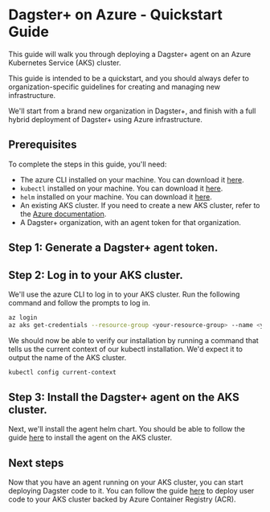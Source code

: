 # Dagster+ on Azure - Quickstart Guide

This guide will walk you through deploying a Dagster+ agent on an Azure Kubernetes Service (AKS) cluster.

This guide is intended to be a quickstart, and you should always defer to organization-specific guidelines for creating and managing new infrastructure.

We'll start from a brand new organization in Dagster+, and finish with a full hybrid deployment of Dagster+ using Azure infrastructure.

## Prerequisites

To complete the steps in this guide, you'll need:

- The azure CLI installed on your machine. You can download it [here](https://docs.microsoft.com/en-us/cli/azure/install-azure-cli).
- `kubectl` installed on your machine. You can download it [here](https://kubernetes.io/docs/tasks/tools/install-kubectl/).
- `helm` installed on your machine. You can download it [here](https://helm.sh/docs/intro/install/).
- An existing AKS cluster. If you need to create a new AKS cluster, refer to the [Azure documentation](https://learn.microsoft.com/en-us/azure/aks/learn/quick-kubernetes-deploy-portal?tabs=azure-cli).
- A Dagster+ organization, with an agent token for that organization.

## Step 1: Generate a Dagster+ agent token.

<GenerateAgentToken />

## Step 2: Log in to your AKS cluster.

We'll use the azure CLI to log in to your AKS cluster. Run the following command and follow the prompts to log in.

```bash
az login
az aks get-credentials --resource-group <your-resource-group> --name <your-aks-cluster>
```

We should now be able to verify our installation by running a command that tells us the current context of our kubectl installation. We'd expect it to output the name of the AKS cluster.

```bash
kubectl config current-context
```

## Step 3: Install the Dagster+ agent on the AKS cluster.

Next, we'll install the agent helm chart. You should be able to follow the guide [here](/dagster-plus/deployment/agents/kubernetes/configuring-running-kubernetes-agent) to install the agent on the AKS cluster.

## Next steps

Now that you have an agent running on your AKS cluster, you can start deploying Dagster code to it. You can follow the guide [here](/dagster-plus/deployment/azure/acr-user-code) to deploy user code to your AKS cluster backed by Azure Container Registry (ACR).

